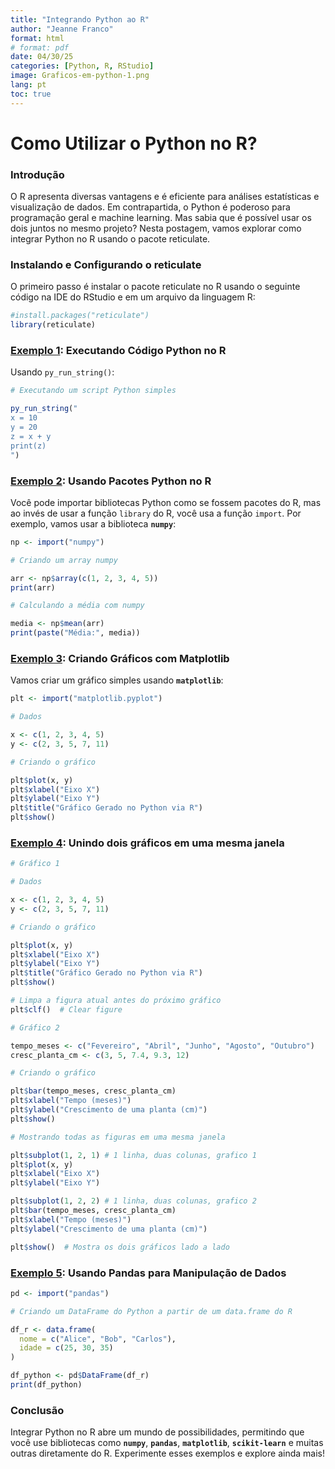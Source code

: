 ---
title: "Integrando Python ao R"
author: "Jeanne Franco"
format: html 
# format: pdf
date: 04/30/25
categories: [Python, R, RStudio]
image: Graficos-em-python-1.png
lang: pt
toc: true
---

# Como Utilizar o Python no R?

### Introdução

O R apresenta diversas vantagens e é eficiente para análises estatísticas e visualização de dados. Em contrapartida, o Python é poderoso para programação geral e machine learning. Mas sabia que é possível usar os dois juntos no mesmo projeto? Nesta postagem, vamos explorar como integrar Python no R usando o pacote reticulate.

### Instalando e Configurando o reticulate

O primeiro passo é instalar o pacote reticulate no R usando o seguinte código na IDE do RStudio e em um arquivo da linguagem R:

```{r warning=FALSE, message=FALSE}
#install.packages("reticulate")
library(reticulate)
```

### [Exemplo 1]{.underline}: Executando Código Python no R

Usando `py_run_string()`:

```{r warning=FALSE, message=FALSE}
# Executando um script Python simples

py_run_string("
x = 10
y = 20
z = x + y
print(z)
")
```

### [Exemplo 2]{.underline}: Usando Pacotes Python no R

Você pode importar bibliotecas Python como se fossem pacotes do R, mas ao invés de usar a função `library` do R, você usa a função `import`. Por exemplo, vamos usar a biblioteca **`numpy`**:

```{r warning=FALSE, message=FALSE}
np <- import("numpy")

# Criando um array numpy

arr <- np$array(c(1, 2, 3, 4, 5))
print(arr)

# Calculando a média com numpy

media <- np$mean(arr)
print(paste("Média:", media))
```

### [Exemplo 3]{.underline}: Criando Gráficos com Matplotlib

Vamos criar um gráfico simples usando **`matplotlib`**:

```{r warning=FALSE, message=FALSE}
plt <- import("matplotlib.pyplot")

# Dados

x <- c(1, 2, 3, 4, 5)
y <- c(2, 3, 5, 7, 11)

# Criando o gráfico

plt$plot(x, y)
plt$xlabel("Eixo X")
plt$ylabel("Eixo Y")
plt$title("Gráfico Gerado no Python via R")
plt$show()
```

### [Exemplo 4]{.underline}: Unindo dois gráficos em uma mesma janela

```{r}
# Gráfico 1

# Dados

x <- c(1, 2, 3, 4, 5)
y <- c(2, 3, 5, 7, 11)

# Criando o gráfico

plt$plot(x, y)
plt$xlabel("Eixo X")
plt$ylabel("Eixo Y")
plt$title("Gráfico Gerado no Python via R")
plt$show()

# Limpa a figura atual antes do próximo gráfico
plt$clf()  # Clear figure

# Gráfico 2

tempo_meses <- c("Fevereiro", "Abril", "Junho", "Agosto", "Outubro")
cresc_planta_cm <- c(3, 5, 7.4, 9.3, 12)

# Criando o gráfico

plt$bar(tempo_meses, cresc_planta_cm)
plt$xlabel("Tempo (meses)")
plt$ylabel("Crescimento de uma planta (cm)")
plt$show()

# Mostrando todas as figuras em uma mesma janela

plt$subplot(1, 2, 1) # 1 linha, duas colunas, grafico 1
plt$plot(x, y)
plt$xlabel("Eixo X")
plt$ylabel("Eixo Y")

plt$subplot(1, 2, 2) # 1 linha, duas colunas, grafico 2
plt$bar(tempo_meses, cresc_planta_cm)
plt$xlabel("Tempo (meses)")
plt$ylabel("Crescimento de uma planta (cm)")

plt$show()  # Mostra os dois gráficos lado a lado
```

### [Exemplo 5]{.underline}: Usando Pandas para Manipulação de Dados

```{r warning=FALSE, message=FALSE}
pd <- import("pandas")

# Criando um DataFrame do Python a partir de um data.frame do R

df_r <- data.frame(
  nome = c("Alice", "Bob", "Carlos"),
  idade = c(25, 30, 35)
)

df_python <- pd$DataFrame(df_r)
print(df_python)
```

### Conclusão

Integrar Python no R abre um mundo de possibilidades, permitindo que você use bibliotecas como **`numpy`**, **`pandas`**, **`matplotlib`**, **`scikit-learn`** e muitas outras diretamente do R. Experimente esses exemplos e explore ainda mais!\








